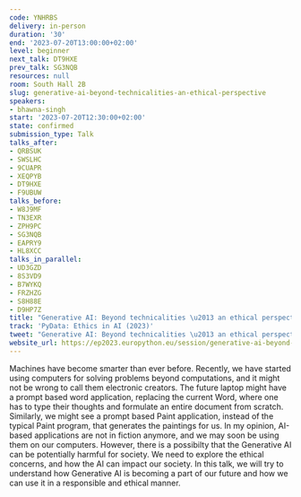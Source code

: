 ```yaml
---
code: YNHRBS
delivery: in-person
duration: '30'
end: '2023-07-20T13:00:00+02:00'
level: beginner
next_talk: DT9HXE
prev_talk: SG3NQB
resources: null
room: South Hall 2B
slug: generative-ai-beyond-technicalities-an-ethical-perspective
speakers:
- bhawna-singh
start: '2023-07-20T12:30:00+02:00'
state: confirmed
submission_type: Talk
talks_after:
- QRBSUK
- SWSLHC
- 9CUAPR
- XEQPYB
- DT9HXE
- F9UBUW
talks_before:
- W8J9MF
- TN3EXR
- ZPH9PC
- SG3NQB
- EAPRY9
- HL8XCC
talks_in_parallel:
- UD3GZD
- 8S3VD9
- B7WYKQ
- FRZHZG
- S8H88E
- D9HP7Z
title: "Generative AI: Beyond technicalities \u2013 an ethical perspective"
track: 'PyData: Ethics in AI (2023)'
tweet: "Generative AI: Beyond technicalities \u2013 an ethical perspective"
website_url: https://ep2023.europython.eu/session/generative-ai-beyond-technicalities-an-ethical-perspective
---
```


Machines have become smarter than ever before. Recently, we have started using computers for solving problems beyond computations, and it might not be wrong to call them electronic creators. The future laptop might have a prompt based word application, replacing the current Word, where one has to type their thoughts and formulate an entire document from  scratch. Similarly, we might see a prompt based Paint application, instead of the typical Paint program, that generates the paintings for us. In my opinion, AI-based applications are not in fiction anymore, and we may soon be using them on our computers. However, there is a possibilty that the Generative AI can be potentially harmful for society. We need to explore the ethical concerns, and how the AI can impact our society. In this talk, we will try to understand how Generative AI is becoming a part of our future and how we can use it in a responsible and ethical manner.
